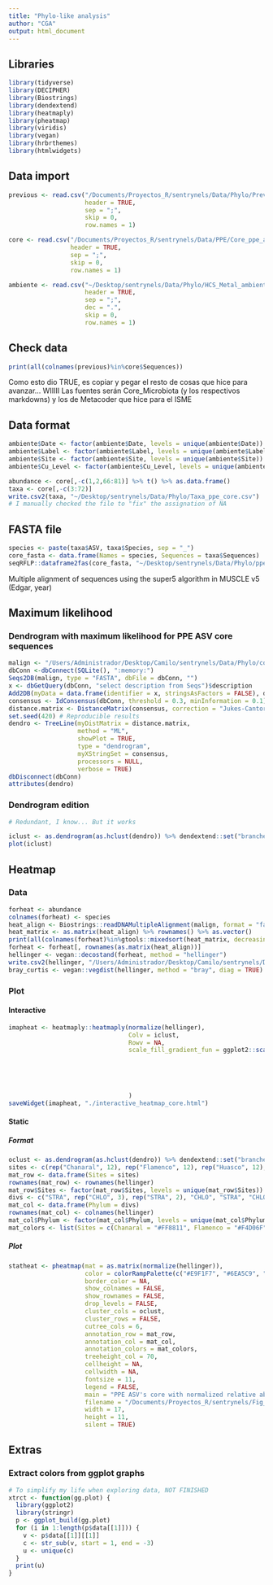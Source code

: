 ```yaml
---
title: "Phylo-like analysis"
author: "CGA"
output: html_document
---
```


## Libraries

```r
library(tidyverse)
library(DECIPHER)
library(Biostrings)
library(dendextend)
library(heatmaply)
library(pheatmap)
library(viridis)
library(vegan)
library(hrbrthemes)
library(htmlwidgets)
```

## Data import

```r
previous <- read.csv("/Documents/Proyectos_R/sentrynels/Data/Phylo/Previous_core_ppe_abundance.csv", 
                     header = TRUE, 
                     sep = ";", 
                     skip = 0,
                     row.names = 1)

core <- read.csv("/Documents/Proyectos_R/sentrynels/Data/PPE/Core_ppe_asv_abundance.csv", 
                 header = TRUE, 
                 sep = ";", 
                 skip = 0, 
                 row.names = 1)

ambiente <- read.csv("~/Desktop/sentrynels/Data/Phylo/HCS_Metal_ambienteironment_NMDS.csv", 
                     header = TRUE, 
                     sep = ";", 
                     dec = ".",
                     skip = 0, 
                     row.names = 1)
```

## Check data

```r
print(all(colnames(previous)%in%core$Sequences))
```

Como esto dio TRUE, es copiar y pegar el resto de cosas que hice para avanzar... WIIIII
Las fuentes serán Core_Microbiota (y los respectivos markdowns) y los de Metacoder que hice para el ISME

## Data format

```r
ambiente$Date <- factor(ambiente$Date, levels = unique(ambiente$Date))
ambiente$Label <- factor(ambiente$Label, levels = unique(ambiente$Label))
ambiente$Site <- factor(ambiente$Site, levels = unique(ambiente$Site))
ambiente$Cu_Level <- factor(ambiente$Cu_Level, levels = unique(ambiente$Cu_Level))

abundance <- core[,-c(1,2,66:81)] %>% t() %>% as.data.frame()
taxa <- core[,-c(3:72)]
write.csv2(taxa, "~/Desktop/sentrynels/Data/Phylo/Taxa_ppe_core.csv")
# I manually checked the file to "fix" the assignation of NA
```

## FASTA file

```r
species <- paste(taxa$ASV, taxa$Species, sep = "_")
core_fasta <- data.frame(Names = species, Sequences = taxa$Sequences)
seqRFLP::dataframe2fas(core_fasta, "~/Desktop/sentrynels/Data/Phylo/ppe_core.fasta")
```

Multiple alignment of sequences using the super5 algorithm in MUSCLE v5 (Edgar, year)

## Maximum likelihood

### Dendrogram with maximum likelihood for PPE ASV core sequences

```r
malign <- "/Users/Administrador/Desktop/Camilo/sentrynels/Data/Phylo/core_multi_aligned.fasta"
dbConn <-dbConnect(SQLite(), ":memory:")
Seqs2DB(malign, type = "FASTA", dbFile = dbConn, "")
x <- dbGetQuery(dbConn, "select description from Seqs")$description
Add2DB(myData = data.frame(identifier = x, stringsAsFactors = FALSE), dbConn)
consensus <- IdConsensus(dbConn, threshold = 0.3, minInformation = 0.1)
distance.matrix <- DistanceMatrix(consensus, correction = "Jukes-Cantor", processors = NULL, verbose = TRUE)
set.seed(420) # Reproducible results
dendro <- TreeLine(myDistMatrix = distance.matrix, 
                   method = "ML", 
                   showPlot = TRUE, 
                   type = "dendrogram", 
                   myXStringSet = consensus, 
                   processors = NULL, 
                   verbose = TRUE)
dbDisconnect(dbConn)
attributes(dendro)
```
### Dendrogram edition 

```r
# Redundant, I know... But it works

iclust <- as.dendrogram(as.hclust(dendro)) %>% dendextend::set("branches_lwd", 0.3) %>% dendextend::ladderize(right = TRUE) 
plot(iclust)
```
## Heatmap

### Data

```r
forheat <- abundance
colnames(forheat) <- species
heat_align <- Biostrings::readDNAMultipleAlignment(malign, format = "fasta")
heat_matrix <- as.matrix(heat_align) %>% rownames() %>% as.vector()
print(all(colnames(forheat)%in%gtools::mixedsort(heat_matrix, decreasing = FALSE)))
forheat <- forheat[, rownames(as.matrix(heat_align))]
hellinger <- vegan::decostand(forheat, method = "hellinger")
write.csv2(hellinger, "/Users/Administrador/Desktop/Camilo/sentrynels/Data/Phylo/Hellinger_abundance_ppe_core.csv")
bray_curtis <- vegan::vegdist(hellinger, method = "bray", diag = TRUE)
```

### Plot 

#### Interactive

```r
imapheat <- heatmaply::heatmaply(normalize(hellinger), 
                                 Colv = iclust, 
                                 Rowv = NA,
                                 scale_fill_gradient_fun = ggplot2::scale_fill_gradient2(low = "#FFFFFF", 
                                                                                         mid = "#6EA5C9", 
                                                                                         high = "#00308C", 
                                                                                         midpoint = 0.5,
                                                                                         limits = c(0,1)
                                                                                         )
                                 )
saveWidget(imapheat, "./interactive_heatmap_core.html")
```

#### Static

##### Format

```r
oclust <- as.dendrogram(as.hclust(dendro)) %>% dendextend::set("branches_lwd", 0.5) %>% dendextend::ladderize(right = FALSE) %>% as.hclust()
sites <- c(rep("Chanaral", 12), rep("Flamenco", 12), rep("Huasco", 12), rep("Pta_Choros", 5), rep("Quintero", 10), rep("Las_Cruces", 12))
mat_row <- data.frame(Sites = sites)
rownames(mat_row) <- rownames(hellinger)
mat_row$Sites <- factor(mat_row$Sites, levels = unique(mat_row$Sites))
divs <- c("STRA", rep("CHLO", 3), rep("STRA", 2), "CHLO", "STRA", "CHLO", "STRA", "HAPT", "STRA", "CHLO", "CRYP", rep("CHLO", 2), "CRYP", rep("STRA", 3), "CRYP", rep("CHLO", 3), rep("HAPT", 2), "CRYP", rep("CHLO", 8), rep("STRA", 4), "CHLO", "HAPT", "KATA", "STRA", "CHLO", "KATA", "CHLO", rep("STRA", 3), "CHLO", "CRYP", "CHLO", "CRYP", "STRA", "NUCL", "CRYP", rep("STRA", 4), "CHLO", "CRYP", rep("CHLO", 3), "STRA", "CRYP", rep("STRA", 2), "NUCL", "CHLO", "STRA", "CRYP", "STRA", rep("CHLO", 2), rep("STRA", 5), "CHLO", rep("NUCL", 2), "STRA", rep("CHLO", 3), "STRA", "CHLO", "STRA", rep("CHLO", 2), rep("STRA", 4), rep("CHLO", 2), "KATA", "CHLO", "CRYP", "STRA", "CHLO", "CRYP", "CHLO")
mat_col <- data.frame(Phylum = divs)
rownames(mat_col) <- colnames(hellinger)
mat_col$Phylum <- factor(mat_col$Phylum, levels = unique(mat_col$Phylum))
mat_colors <- list(Sites = c(Chanaral = "#FF8811", Flamenco = "#F4D06F", Huasco = "#392F5A", Pta_Choros = "#403286", Quintero = "#18E0BD", Las_Cruces = "#80EB9F"), Phylum = c(CRYP = "#6CA6CD", STRA = "#CDAE94", HAPT = "#7EFFD3", CHLO = "#90ED90", NUCL = "#2E4756", KATA = "#C577F9"))
```

##### Plot

```r
statheat <- pheatmap(mat = as.matrix(normalize(hellinger)), 
                     color = colorRampPalette(c("#E9F1F7", "#6EA5C9", "#00308C"))(10), 
                     border_color = NA, 
                     show_colnames = FALSE, 
                     show_rownames = FALSE, 
                     drop_levels = FALSE, 
                     cluster_cols = oclust, 
                     cluster_rows = FALSE, 
                     cutree_cols = 6, 
                     annotation_row = mat_row, 
                     annotation_col = mat_col, 
                     annotation_colors = mat_colors, 
                     treeheight_col = 70, 
                     cellheight = NA, 
                     cellwidth = NA, 
                     fontsize = 11, 
                     legend = FALSE, 
                     main = "PPE ASV's core with normalized relative abundance", 
                     filename = "/Documents/Proyectos_R/sentrynels/Fig_14_static_heatmap_core.png", 
                     width = 17, 
                     height = 11, 
                     silent = TRUE)
```


## Extras

### Extract colors from ggplot graphs

```r
# To simplify my life when exploring data, NOT FINISHED
xtrct <- function(gg.plot) {
  library(ggplot2)
  library(stringr)
  p <- ggplot_build(gg.plot)
  for (i in 1:length(p$data[[1]])) {
    v <- p$data[[1]][[1]]
    c <- str_sub(v, start = 1, end = -3)
    u <- unique(c)
  } 
  print(u)
}
```

